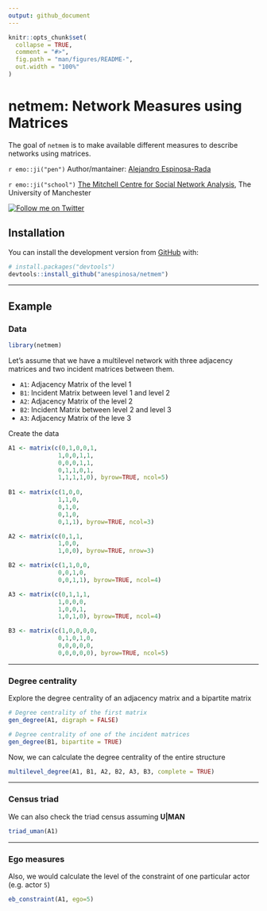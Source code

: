 ```yaml
---
output: github_document
---
```


<!-- README.md is generated from README.Rmd. Please edit that file -->

```r
knitr::opts_chunk$set(
  collapse = TRUE,
  comment = "#>",
  fig.path = "man/figures/README-",
  out.width = "100%"
)
```

# netmem: Network Measures using Matrices

<!-- badges: start -->
<!-- badges: end -->

The goal of `netmem` is to make available different measures to describe networks using matrices.

`r emo::ji("pen")` Author/mantainer: [Alejandro Espinosa-Rada](https://www.research.manchester.ac.uk/portal/en/researchers/alejandro-espinosa(4ed72800-e02b-47a8-a958-640b6a07f563).html) 

`r emo::ji("school")` [The Mitchell Centre for Social Network Analysis](https://www.socialsciences.manchester.ac.uk/mitchell-centre/), The University of Manchester

[![Follow me on Twitter](https://img.shields.io/badge/Follow me on Twitter-9cf.svg)](https://twitter.com/aesp08)


## Installation

You can install the development version from [GitHub](https://github.com/) with:

``` r
# install.packages("devtools")
devtools::install_github("anespinosa/netmem")
```

-----

## Example

### Data

```r
library(netmem)
```

<div class="alert alert-info">
Let's assume that we have a multilevel network with three adjacency matrices and two incident matrices between them.

- `A1`: Adjacency Matrix of the level 1
- `B1`: Incident Matrix between level 1 and level 2
- `A2`: Adjacency Matrix of the level 2
- `B2`: Incident Matrix between level 2 and level 3
- `A3`: Adjacency Matrix of the leve 3
</div>

Create the data
```r
A1 <- matrix(c(0,1,0,0,1,
              1,0,0,1,1,
              0,0,0,1,1,
              0,1,1,0,1,
              1,1,1,1,0), byrow=TRUE, ncol=5)
              
B1 <- matrix(c(1,0,0,
              1,1,0,
              0,1,0,
              0,1,0,
              0,1,1), byrow=TRUE, ncol=3)

A2 <- matrix(c(0,1,1,
              1,0,0,
              1,0,0), byrow=TRUE, nrow=3)

B2 <- matrix(c(1,1,0,0,
              0,0,1,0,
              0,0,1,1), byrow=TRUE, ncol=4)

A3 <- matrix(c(0,1,1,1,
              1,0,0,0,
              1,0,0,1,
              1,0,1,0), byrow=TRUE, ncol=4)

B3 <- matrix(c(1,0,0,0,0,
              0,1,0,1,0,
              0,0,0,0,0,
              0,0,0,0,0), byrow=TRUE, ncol=5)

```

-----

### Degree centrality

Explore the degree centrality of an adjacency matrix and a bipartite matrix
```r
# Degree centrality of the first matrix
gen_degree(A1, digraph = FALSE)

# Degree centrality of one of the incident matrices
gen_degree(B1, bipartite = TRUE)

```

Now, we can calculate the degree centrality of the entire structure
```r
multilevel_degree(A1, B1, A2, B2, A3, B3, complete = TRUE)
```

-----

### Census triad

We can also check the triad census assuming **U|MAN**
```r
triad_uman(A1)
```

-----

### Ego measures

Also, we would calculate the level of the constraint of one particular actor (e.g. actor `5`) 
```r
eb_constraint(A1, ego=5)
```



